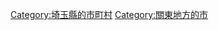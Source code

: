 {{Commonscat|Hanyu, Saitama}}
{{Catmore}}

{{DEFAULTSORT:Hanyu-shi}}
[[Category:埼玉縣的市町村|Category:埼玉縣的市町村]]
[[Category:關東地方的市|Category:關東地方的市]]
